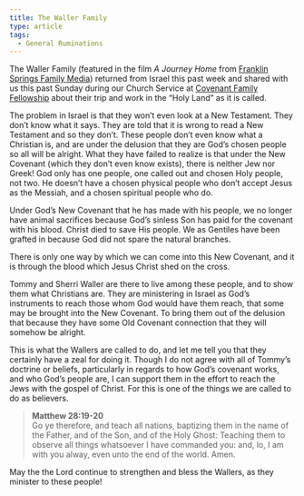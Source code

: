 ```yaml
---
title: The Waller Family
type: article
tags:
  - General Ruminations
---
```


The Waller Family (featured in the film _A Journey Home_ from [Franklin Springs Family Media](http://www.franklinspringsfamilymedia.com)) returned from Israel this past week and shared with us this past Sunday during our Church Service at [Covenant Family Fellowship](http://www.covenantfamily.us) about their trip and work in the “Holy Land” as it is called.

The problem in Israel is that they won’t even look at a New Testament. They don’t know what it says. They are told that it is wrong to read a New Testament and so they don’t. These people don’t even know what a Christian is, and are under the delusion that they are God’s chosen people so all will be alright. What they have failed to realize is that under the New Covenant (which they don’t even know exists), there is neither Jew nor Greek! God only has one people, one called out and chosen Holy people, not two. He doesn’t have a chosen physical people who don’t accept Jesus as the Messiah, and a chosen spiritual people who do.

Under God’s New Covenant that he has made with his people, we no longer have animal sacrifices because God’s sinless Son has paid for the covenant with his blood. Christ died to save His people. We as Gentiles have been grafted in because God did not spare the natural branches.

There is only one way by which we can come into this New Covenant, and it is through the blood which Jesus Christ shed on the cross.

Tommy and Sherri Waller are there to live among these people, and to show them what Christians are. They are ministering in Israel as God’s instruments to reach those whom God would have them reach, that some may be brought into the New Covenant. To bring them out of the delusion that because they have some Old Covenant connection that they will somehow be alright.

This is what the Wallers are called to do, and let me tell you that they certainly have a zeal for doing it. Though I do not agree with all of Tommy’s doctrine or beliefs, particularly in regards to how God’s covenant works, and who God’s people are, I can support them in the effort to reach the Jews with the gospel of Christ. For this is one of the things we are called to do as believers.

> **Matthew 28:19-20**  
> Go ye therefore, and teach all nations, baptizing them in the name of the Father, and of the Son, and of the Holy Ghost: Teaching them to observe all things whatsoever I have commanded you: and, lo, I am with you alway, even unto the end of the world. Amen.

May the the Lord continue to strengthen and bless the Wallers, as they minister to these people!

